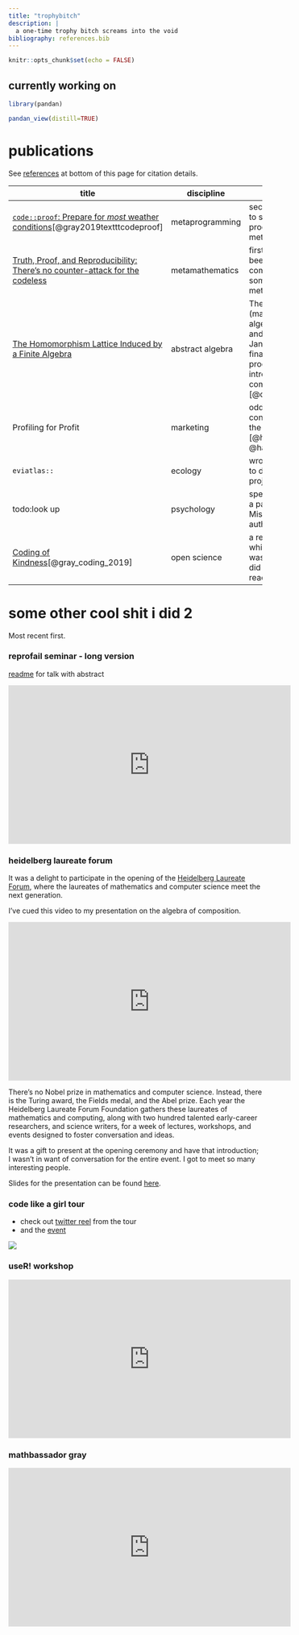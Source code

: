 ```yaml
---
title: "trophybitch"
description: |
  a one-time trophy bitch screams into the void
bibliography: references.bib
---
```


```r
knitr::opts_chunk$set(echo = FALSE)
```


## currently working on

```r
library(pandan)

pandan_view(distill=TRUE)

```


# publications

See [references](#references) at bottom of this page for citation details.

title | discipline | description
--|-|----
[`code::proof`: Prepare for *most* weather conditions](https://arxiv.org/abs/1910.06964)[@gray2019textttcodeproof] | metaprogramming | second paper from thesis,  accepted to springer computer science proceedings something something, metaprogramming 
[Truth, Proof, and Reproducibility: There's no counter-attack for the codeless](https://arxiv.org/abs/1907.05947) | metamathematics | first paper from current thesis has been accepted into springer computer proceedings something something, metamathematics[@gray_truth_2019]
[The Homomorphism Lattice Induced by a Finite Algebra](https://link.springer.com/epdf/10.1007/s11083-017-9426-3?author_access_token=Tx3I0PNwg5dFrahH71DncPe4RwlQNchNByi7wbcMAY5xivQFAeypeZYbpkYiIm56ubi44Xeb3jQJh6Y2LL8MDMMBjFNWvxCIzyDBkmDI7ZtY6XFcn9qUBg5X3MB3WdDpzOfXDt4InQo_9PdfLHknPw==) | abstract algebra | The publication of my honours (masters-level) thesis in abstract algebra. Authorship is alphabetical and equal in mathematics. Brian and Jane did a great deal of work on the final paper. But in my thesis, the proofs were all (but two small introductory proofs Brian wrote for completeness) my own. [@davey_homomorphism_2018]
Profiling for Profit | marketing | oddly enough, an award-winning consumer behaviour paper, best in the business ethics track [@harrison_ethical_2010; @harrison_profiling_2012]
`eviatlas::` | ecology | wrote one paragraph and contributed to discussion on this ecology project[@haddaway_eviatlas_2019]
todo:look up | psychology | spent two deep-dive days conjuring a package out of an equation for the Misinformation Lab, and two co-authored papers are submitted
[Coding of Kindness](https://softloud.github.io/codingofkindness/)[@gray_coding_2019] | open science | a rephrasing of the Code of Conduct, which did not win over the people I was trying to communicate with, but did mean that other survivors reached out, and that was quite lovely

# some other cool shit i did 2

Most recent first.

### reprofail seminar - long version

[readme](https://github.com/softloud/onetimetrophybitch/tree/master/talks/reproducibility-fail) for talk with abstract

<iframe width="560" height="315" src="https://www.youtube.com/embed/yOGV2OaFjP8" frameborder="0" allow="accelerometer; autoplay; clipboard-write; encrypted-media; gyroscope; picture-in-picture" allowfullscreen></iframe>



### heidelberg laureate forum 

It was a delight to participate in the opening of the [Heidelberg Laureate Forum](https://www.heidelberg-laureate-forum.org/), where the laureates of mathematics and computer science meet the next generation. 

I've cued this video to my presentation on the algebra of composition.

<iframe width="560" height="315" src="https://www.youtube.com/embed/lJtdOsjy59A?start=2119" frameborder="0" allow="accelerometer; autoplay; encrypted-media; gyroscope; picture-in-picture" allowfullscreen></iframe>

There's no Nobel prize in mathematics and computer science. Instead, there is the Turing award, the Fields medal, and the Abel prize. Each year the Heidelberg Laureate Forum Foundation gathers these laureates of mathematics and computing, along with two hundred talented early-career researchers, and science writers, for a week of lectures, workshops, and events designed to foster conversation and ideas. 

It was a gift to present at the opening ceremony and have that introduction; I wasn't in want of conversation for the entire event. I got to meet so many interesting people. 

Slides for the presentation can be found [here](https://softloud.github.io/onetimetrophybitch/talks/hlf/hlf-2019-xaringan.html#1).

### code like a girl tour

- check out [twitter reel](https://twitter.com/i/moments/1027200380600348673) from the tour
- and the [event](https://codelikeagirl.org/states/act/2018/september/data-storytelling-with-charles-gray-launch-event/)

![](figs/code-like-a-girl.jpg)

### useR! workshop

<iframe width="560" height="315" src="https://www.youtube.com/embed/AmqxVDlfKQY" frameborder="0" allow="accelerometer; autoplay; encrypted-media; gyroscope; picture-in-picture" allowfullscreen></iframe>


### mathbassador gray

<iframe width="560" height="315" src="https://www.youtube.com/embed/o0Rqz8Hgacc" frameborder="0" allow="accelerometer; autoplay; encrypted-media; gyroscope; picture-in-picture" allowfullscreen></iframe>